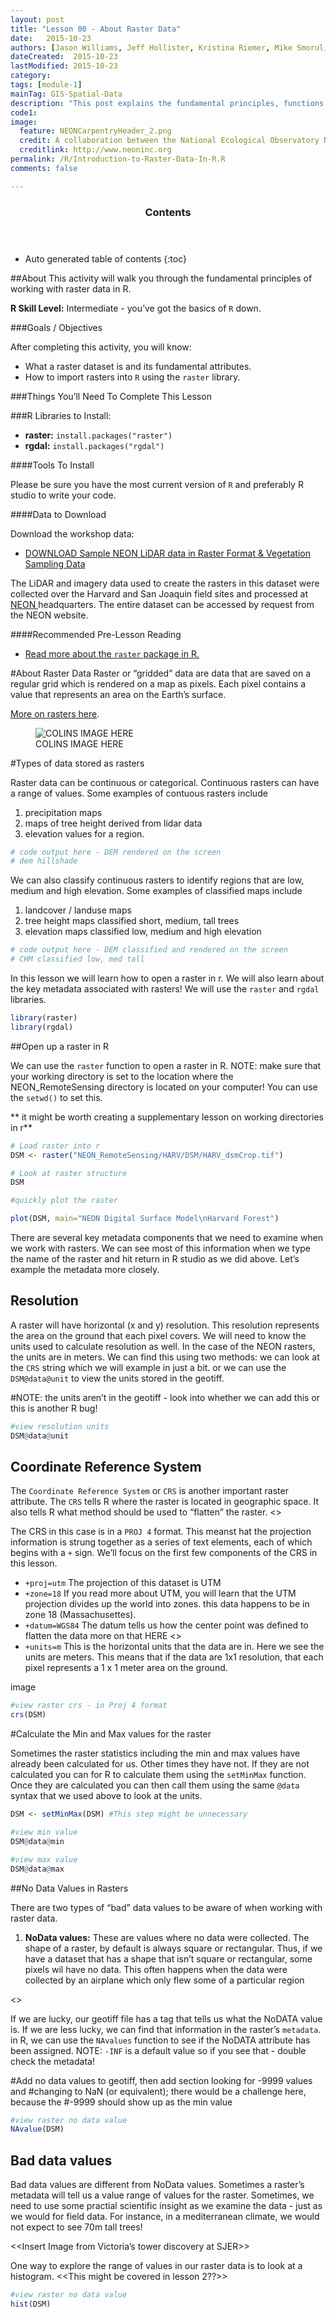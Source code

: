 ```yaml
---
layout: post
title: "Lesson 00 - About Raster Data"
date:   2015-10-23
authors: [Jason Williams, Jeff Hollister, Kristina Riemer, Mike Smorul, Zack Brym]
dateCreated:  2015-10-23
lastModified: 2015-10-23
category:  
tags: [module-1]
mainTag: GIS-Spatial-Data
description: "This post explains the fundamental principles, functions and metadata that you need to work with raster data in R."
code1: 
image:
  feature: NEONCarpentryHeader_2.png
  credit: A collaboration between the National Ecological Observatory Network (NEON) and Data Carpentry
  creditlink: http://www.neoninc.org
permalink: /R/Introduction-to-Raster-Data-In-R.R
comments: false

---
```


<section id="table-of-contents" class="toc">
  <header>
    <h3>Contents</h3>
  </header>
<div id="drawer" markdown="1">
*  Auto generated table of contents
{:toc}
</div>
</section><!-- /#table-of-contents -->

##About
This activity will walk you through the fundamental principles of working 
with raster data in R.

**R Skill Level:** Intermediate - you've got the basics of `R` down.

<div id="objectives" markdown="1">

###Goals / Objectives

After completing this activity, you will know:

* What a raster dataset is and its fundamental attributes.
* How to import rasters into `R` using the `raster` library.

###Things You'll Need To Complete This Lesson

###R Libraries to Install:

* **raster:** `install.packages("raster")`
* **rgdal:** `install.packages("rgdal")`

####Tools To Install

Please be sure you have the most current version of `R` and preferably
R studio to write your code.


####Data to Download

Download the workshop data:

* <a href="http://figshare.com/articles/NEON_AOP_Hyperspectral_Teaching_Dataset_SJER_and_Harvard_forest/1580086" class="btn btn-success"> DOWNLOAD Sample NEON LiDAR data in Raster Format & Vegetation Sampling Data</a> 

The LiDAR and imagery data used to create the rasters in this dataset were 
collected over the Harvard and San Joaquin field sites 
and processed at <a href="http://www.neoninc.org" target="_blank" >NEON </a> 
headquarters. The entire dataset can be accessed by request from the NEON website.

####Recommended Pre-Lesson Reading

* <a href="http://cran.r-project.org/web/packages/raster/raster.pdf" target="_blank">
Read more about the `raster` package in R.</a>

</div>

#About Raster Data
Raster or "gridded" data are data that are saved on a regular grid which is rendered
on a map as pixels. Each pixel contains a value that represents an area on the Earth's 
surface.

<a href="{{ site.baseurl }}/GIS-Spatial-Data/Working-With-Rasters/"> More on 
rasters here</a>. 

![COLINS IMAGE HERE ]({{ site.baseurl }}/images/raster_concept.png)

#Types of data stored as rasters

Raster data can be continuous or categorical. Continuous rasters can have a 
range of values. Some examples of contuous rasters include

1. precipitation maps
2. maps of tree height derived from lidar data
3. elevation values for a region. 

```r
# code output here - DEM rendered on the screen
# dem hillshade
```
We can also classify continuous rasters to identify regions that are low, medium
and high elevation. Some examples of classified maps include

1. landcover / landuse maps
2. tree height maps classified short, medium, tall trees
3. elevation maps classified low, medium and high elevation

```r
# code output here - DEM classified and rendered on the screen
# CHM classified low, med tall

```

In this lesson we will learn how to open a raster in r. We will also learn about 
the key metadata associated with rasters! We will use the `raster` and `rgdal`
libraries.


```r
library(raster)
library(rgdal)

```

##Open up a raster in R

We can use the `raster` function to open a raster in R. NOTE: make sure that your 
working directory is set to the location where the NEON_RemoteSensing directory is 
located on your computer! You can use the `setwd()` to set this.


** it might be worth creating a supplementary lesson on working directories in r**

```r
# Load raster into r
DSM <- raster("NEON_RemoteSensing/HARV/DSM/HARV_dsmCrop.tif")

# Look at raster structure
DSM 

#quickly plot the raster

plot(DSM, main="NEON Digital Surface Model\nHarvard Forest")

```

There are several key metadata components that we need to examine when we work with 
rasters. We can see most of this information when we type the name of the raster
and hit return in R studio as we did above. Let's example the metadata more closely.

## Resolution

A raster will have horizontal (x and y) resolution. This resolution
represents the area on the ground that each pixel covers. We will need to know the
units used to calculate resolution as well. In the case of the NEON rasters, the units
are in meters. We can find this using two methods: we can look at the `CRS` string
which we will example in just a bit. or we can use the `DSM@data@unit` to view
the units stored in the geotiff.

#NOTE: the units aren't in the geotiff - look into whether we can add this or 
this is another R bug!

```r
#view resolution units
DSM@data@unit

```
## Coordinate Reference System

The `Coordinate Reference System` or `CRS` is another important raster attribute.
The `CRS` tells R where the raster is located in geographic space. It also tells 
R what method should be used to "flatten" the raster. <<SOME LINK TO MORE ABOUT CRS>>

The CRS in this case is in a `PROJ 4` format. This meanst hat the projection information
is strung together as a series of text elements, each of which begins with a `+`
sign. 
We'll focus on the first few components of the CRS in this lesson.

* `+proj=utm` The projection of this dataset is UTM 
* `+zone=18` If you read more about UTM, you will learn that the UTM projection 
divides up the world into zones. this data happens to be in zone 18 (Massachusettes).
* `+datum=WGS84` The datum tells us how the center point was defined to flatten the data
more on that HERE <<ADD LINK>>
* `+units=m` This is the horizontal units that the data are in. Here we see the units 
are meters. This means that if the data are 1x1 resolution, that each pixel represents
a 1 x 1 meter area on the ground.

image<UTM zone image from other lesson>

```r

#view raster crs - in Proj 4 format
crs(DSM)

```


#Calculate the Min and Max values for the raster

Sometimes the raster statistics including the min and max values have already been
calculated for us. Other times they have not. If they are not calculated you can
for R to calculate them using the `setMinMax` function. Once they are calculated 
you can then call them using the same `@data` syntax that we used above to look
at the units.

```r
DSM <- setMinMax(DSM) #This step might be unnecessary

#view min value
DSM@data@min

#view max value
DSM@data@max

```

##No Data Values in Rasters

There are two types of "bad" data values to be aware of when working with raster
data.

1. **NoData values:** These are values where no data were collected. The shape of
a raster, by default is always square or rectangular. Thus, if we have a dataset 
that has a shape that isn't square or rectangular, some pixels wil have no data.
This often happens when the data were collected by an airplane which only flew some
of a particular region

<<IMAGE SHOWING NO DATA VALUES>>

If we are lucky, our geotiff file has a tag that tells us what the NoDATA value is.
If we are less lucky, we can find that information in the raster's `metadata`. 
in R, we can use the `NAvalues` function to see if the NoDATA attribute has been
assigned. NOTE: `-INF` is a default value so if you see that - double check the 
metadata!

#Add no data values to geotiff, then add section looking for -9999 values and
#changing to NaN (or equivalent); there would be a challenge here, because the
#-9999 should show up as the min value

```r
#view raster no data value
NAvalue(DSM)

```

## Bad data values

Bad data values are different from NoData values. Sometimes a raster's metadata
will tell us a value range of values for the raster. Sometimes, we need to use
some practial scientific insight as we examine the data - just as we would for field
data. For instance, in a mediterranean climate, we would not expect to see 70m 
tall trees! 

<<Insert Image from Victoria's tower discovery at SJER>>

One way to explore the range of values in our raster data is to look at a histogram.
<<This might be covered in lesson 2??>>

```r

#view raster no data value
hist(DSM)

```
